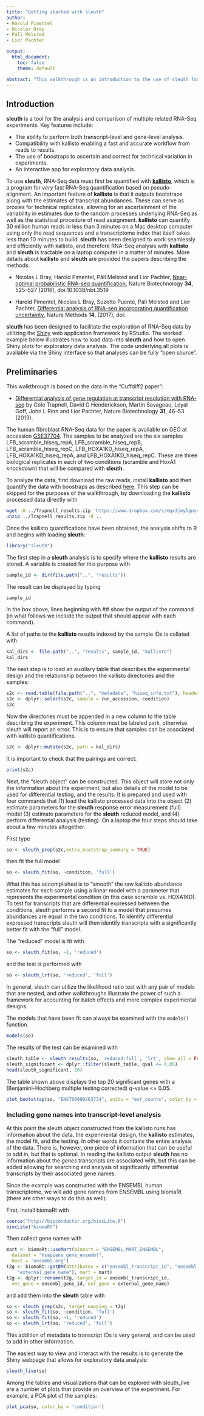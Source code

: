 ```yaml
---
title: "Getting started with sleuth"
author:
- Harold Pimentel
- Nicolas Bray
- Páll Melsted
- Lior Pachter

output:
  html_document:
    toc: false
    theme: default

abstract: "This walkthrough is an introduction to the use of sleuth for differential expression analysis."
---
```


## Introduction

__sleuth__ is a tool for the analysis and comparison of multiple related RNA-Seq experiments. Key features include:

- The ability to perform both transcript-level and gene-level analysis.
- Compatibility with kallisto enabling a fast and accurate workflow from reads to results.
- The use of boostraps to ascertain and correct for technical variation in experiments.
- An interactive app for exploratory data analysis.

To use __sleuth__, RNA-Seq data must first be quantified with [__kallisto__](http://pachterlab.github.io/kallisto/), which is a program for _very_ fast RNA-Seq quantification based on pseudo-alignment.
An important feature of __kallisto__ is that it outputs bootstraps along with the estimates of transcript abundances.
These can serve as proxies for technical replicates, allowing for an ascertainment of the variability in estimates due to the random processes underlying RNA-Seq as well as the statistical procedure of read assignment.
__kallisto__ can quantify 30 million human reads in less than 3 minutes on a Mac desktop computer using only the read sequences and a transcriptome index that itself takes less than 10 minutes to build.
__sleuth__ has been designed to work seamlessly and efficiently with kallisto, and therefore RNA-Seq analysis with __kallisto__ and  __sleuth__ is tractable on a laptop computer in a matter of minutes.
More details about __kallisto__ and __sleuth__ are provided the papers describing the methods:

- Nicolas L Bray, Harold Pimentel, Páll Melsted and Lior Pachter, [Near-optimal probabilistic RNA-seq quantification](http://www.nature.com/nbt/journal/v34/n5/full/nbt.3519.html), Nature Biotechnology **34**, 525–527 (2016), doi:10.1038/nbt.3519

* Harold Pimentel, Nicolas L Bray, Suzette Puente, Páll Melsted and Lior Pachter, [Differential analysis of RNA-seq incorporating quantification uncertainty](), Nature Methods **14**, (2017), doi:

__sleuth__ has been designed to facilitate the exploration of RNA-Seq data by utilizing the [Shiny](http://shiny.rstudio.com) web application framework by RStudio.
The worked example below illustrates how to load data into __sleuth__ and how to open Shiny plots for exploratory data analysis.
The code underlying all plots is available via the Shiny interface so that analyses can be fully "open source".

## Preliminaries

This walkthrough is based on the data in the "Cuffdiff2 paper":

* [Differential analysis of gene regulation at transcript resolution with RNA-seq](http://www.nature.com/nbt/journal/v31/n1/full/nbt.2450.html)	by Cole Trapnell, David G Henderickson, Martin Savageau, Loyal Goff, John L Rinn and Lior Pachter, Nature Biotechnology __31__, 46--53 (2013).

The human fibroblast RNA-Seq data for the paper is available on GEO at accession [GSE37704](http://www.ncbi.nlm.nih.gov/geo/query/acc.cgi?acc=GSE37704).
The samples to be analyzed are the six samples LFB_scramble_hiseq_repA, LFB_scramble_hiseq_repB, LFB_scramble_hiseq_repC, LFB_HOXA1KD_hiseq_repA, LFB_HOXA1KD_hiseq_repA, and LFB_HOXA1KD_hiseq_repC.
These are three biological replicates in each of two conditions (scramble and HoxA1 knockdown) that will be compared with __sleuth__.

To analyze the data, first download the raw reads, install __kallisto__ and then quantify the data with boostraps as described [here](http://pachterlab.github.io/kallisto/starting.html).
This step can be skipped for the purposes of the walkthrough, by downloading the __kallisto__ processed data directly with

```bash
wget -O ../Trapnell_results.zip 'https://www.dropbox.com/s/eqx3jmylgns4wd3/Trapnell_results.zip?dl=1'
unzip ../Trapnell_results.zip -d ..
```

Once the kallisto quantifications have been obtained, the analysis shifts to R and begins with loading __sleuth__:

```r
library("sleuth")
```

The first step in a __sleuth__ analysis is to specify where the __kallisto__ results are stored.
A variable is created for this purpose with

```r
sample_id <- dir(file.path("..", "results"))
```

The result can be displayed by typing

```r
sample_id
```

In the box above, lines beginning with ## show the output of the command (in what follows we include the output that should appear with each command).

A list of paths to the __kallisto__ results indexed by the sample IDs is collated with

```r
kal_dirs <- file.path("..", "results", sample_id, "kallisto")
kal_dirs
```

The next step is to load an auxillary table that describes the experimental design and the relationship between the kallisto directories and the samples:

```r
s2c <- read.table(file.path("..", "metadata", "hiseq_info.txt"), header = TRUE, stringsAsFactors=FALSE)
s2c <- dplyr::select(s2c, sample = run_accession, condition)
s2c
```

Now the directories must be appended in a new column to the table describing the experiment.
This column must be labeled `path`, otherwise sleuth will report an error.
This is to ensure that samples can be associated with kallisto quantifications.

```r
s2c <- dplyr::mutate(s2c, path = kal_dirs)
```

It is important to check that the pairings are correct:

```r
print(s2c)
```

Next, the "sleuth object" can be constructed. This object will store not only the information about the experiment, but also details of the model to be used for differential testing, and the results. 
It is prepared and used with four commands that (1) load the kallisto processed data into the object (2) estimate parameters for the __sleuth__ response error measurement (full) model (3) estimate parameters for the __sleuth__ reduced model, and (4) perform differential analysis (testing). On a laptop the four steps should take about a few minutes altogether.

First type

```r
so <- sleuth_prep(s2c,extra_bootstrap_summary = TRUE)
```

then fit the full model

```r
so <- sleuth_fit(so, ~condition, 'full')
```

What this has accomplished is to "smooth" the raw kallisto abundance estimates for each sample using a linear model with a parameter that represents the experimental condition (in this case scramble vs. HOXA1KD).
To test for transcripts that are differential expressed between the conditions, sleuth performs a second fit to a model that presumes abundances are equal in the two conditions. 
To identify differential expressed transcripts sleuth will then identify transcripts with a significantly better fit with the "full" model.

The "reduced" model is fit with

```r
so <- sleuth_fit(so, ~1, 'reduced')
```

and the test is performed with

```r
so <- sleuth_lrt(so, 'reduced', 'full')
```

In general, sleuth can utilize the likelihood ratio test with any pair of models that are nested, and other walkthroughs illustrate the power of such a framework for accounting for batch effects and more complex experimental designs. 

The models that have been fit can always be examined with the `models()` function.

```r
models(so)
```

The results of the test can be examined with
```r
sleuth_table <- sleuth_results(so, 'reduced:full', 'lrt', show_all = FALSE)
sleuth_significant <- dplyr::filter(sleuth_table, qval <= 0.05)
head(sleuth_significant, 20)
```

The table shown above displays the top 20 significant genes with a (Benjamini-Hochberg multiple testing corrected) q-value <= 0.05.

```r
plot_bootstrap(so, "ENST00000263734", units = "est_counts", color_by = "condition")
```

### Including gene names into transcript-level analysis

At this point the sleuth object constructed from the kallisto runs has information about the data, the experimental design, the __kallisto__ estimates, the model fit, and the testing.
In other words it contains the entire analysis of the data.
There is, however, one piece of information that can be useful to add in, but that is optional.
In reading the kallisto output __sleuth__ has no information about the _genes_ transcripts are associated with, but this can be added allowing for searching and analysis of significantly differential transcripts by their associated gene names.

Since the example was constructed with the ENSEMBL human transcriptome, we will add gene names from ENSEMBL using biomaRt (there are other ways to do this as well):

First, install biomaRt with

```r
source("http://bioconductor.org/biocLite.R")
biocLite("biomaRt")
```

Then collect gene names with

```r
mart <- biomaRt::useMart(biomart = "ENSEMBL_MART_ENSEMBL",
  dataset = "hsapiens_gene_ensembl",
  host = 'ensembl.org')
t2g <- biomaRt::getBM(attributes = c("ensembl_transcript_id", "ensembl_gene_id",
    "external_gene_name"), mart = mart)
t2g <- dplyr::rename(t2g, target_id = ensembl_transcript_id,
  ens_gene = ensembl_gene_id, ext_gene = external_gene_name)
```

and add them into the __sleuth__ table with

```r
so <- sleuth_prep(s2c, target_mapping = t2g)
so <- sleuth_fit(so, ~condition, 'full')
so <- sleuth_fit(so, ~1, 'reduced')
so <- sleuth_lrt(so, 'reduced', 'full')
```

This addition of metadata to transcript IDs is very general, and can be used to add in other information.

The easiest way to view and interact with the results is to generate the Shiny webpage that allows for exploratory data analysis:

```r
sleuth_live(so)
```

Among the tables and visualizations that can be explored with sleuth_live are a number of plots that provide an overview of the experiment. For example, a PCA plot of the samples:
```r
plot_pca(so, color_by = 'condition')
```

